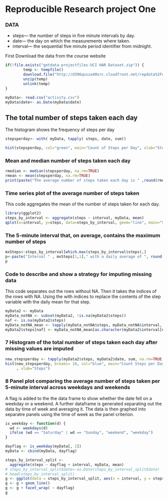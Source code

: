 Reproducible Research project One
===================================

### DATA

* steps--- the number of steps in five minute intervals by day.
* date--- the day on which the measurements where taken.
* interval--- the sequential five minute period identifier from midnight.

First Download the data from the course website

```{r}
if(!file.exists("getdata-projectfiles-UCI HAR Dataset.zip")) {
        temp <- tempfile()
        download.file("http://d396qusza40orc.cloudfront.net/repdata%2Fdata%2Factivity.zip",temp)
        unzip(temp)
        unlink(temp)
}

myData<- read.csv("activity.csv")
myData$date<- as.Date(myData$date)

```

## The total number of steps taken each day
The histogram shows the frequency of steps per day
```{r}
stepsperday<- with( myData, tapply( steps, date, sum))

hist(stepsperday, col="green", main="Count of Steps per Day", xlab="Steps")

```

### Mean and median number of steps taken each day


```{r}
rmedian <- median(stepsperday, na.rm=TRUE)
rmean <- mean(stepsperday, na.rm=TRUE)
print(paste("The average number of steps taken each day is " ,round(rmean,1) , " and the median is " , round(rmedian,1)))

```



### Time series plot of the average number of steps taken
This code aggregates the mean of the number of steps taken for each day. 
```{r}
library(ggplot2)
steps_by_interval <- aggregate(steps ~ interval, myData, mean)
qplot(x=interval, y=steps, data=steps_by_interval, geom="line", main="Steps per day at five minute intervals", xlab="Intervals", ylab="Steps taken")

```

### The 5-minute interval that, on average, contains the maximum number of steps


```{r}
mxSteps<-steps_by_interval[which.max(steps_by_interval$steps),]
p<-paste("Interval " , mxSteps[1,1]," with a daily average of ", round(mxSteps[1,2],2) , " contained the highest number of steps ")
p

```

### Code to describe and show a strategy for imputing missing data
This code separates out the rows without NA. Then it takes the indices of the rows with NA. 
Using the with indices to replace the contents of the step variable with the daily mean for that step. 
```{r}
myData2 <- myData
myData_notNA <- subset(myData2, !is.na(myData2$steps))
naf <- is.na(myData2$steps)
myData_notNA_mean <- tapply(myData_notNA$steps, myData_notNA$interval, mean, na.rm=TRUE, simplify=TRUE)
myData2$steps[naf] <- myData_notNA_mean[as.character(myData2$interval[naf])]
```

### 7 Histogram of the total number of steps taken each day after missing values are imputed

```{r}
new_stepsperday <- tapply(myData2$steps, myData2$date, sum, na.rm=TRUE, simplify=T)
hist(new_stepsperday, breaks= 10, col="blue", main="Count Steps per Day \n with Imputed Data"
     , xlab="Steps")
```

### 8 Panel plot comparing the average number of steps taken per 5-minute interval across weekdays and weekends
A flag is added to the the data frame to show whether the date fell on a weekday or a weekend. A further dataframe is generated separating out the data by time of week and averaging it. The data is then graphed into separatre panels using the time of week as the panel criterion. 
```{r}
is_weekday <- function(d) {
  wd <- weekdays(d)
  ifelse (wd == "Saturday" | wd == "Sunday", "weekend", "weekday")
}

dayflag <- is_weekday(myData[, 2])
myData <- cbind(myData, dayflag)

steps_by_interval_split <-
  aggregate(steps ~ dayflag + interval, myData, mean)
# steps_by_interval_split$date<-as.Date(steps_by_interval_split$date)
# head(steps_by_interval_split)
g <- ggplot(data = steps_by_interval_split, aes(x = interval, y = steps))
g <- g + geom_line()
g <- g + facet_wrap( ~ dayflag)
g

```

